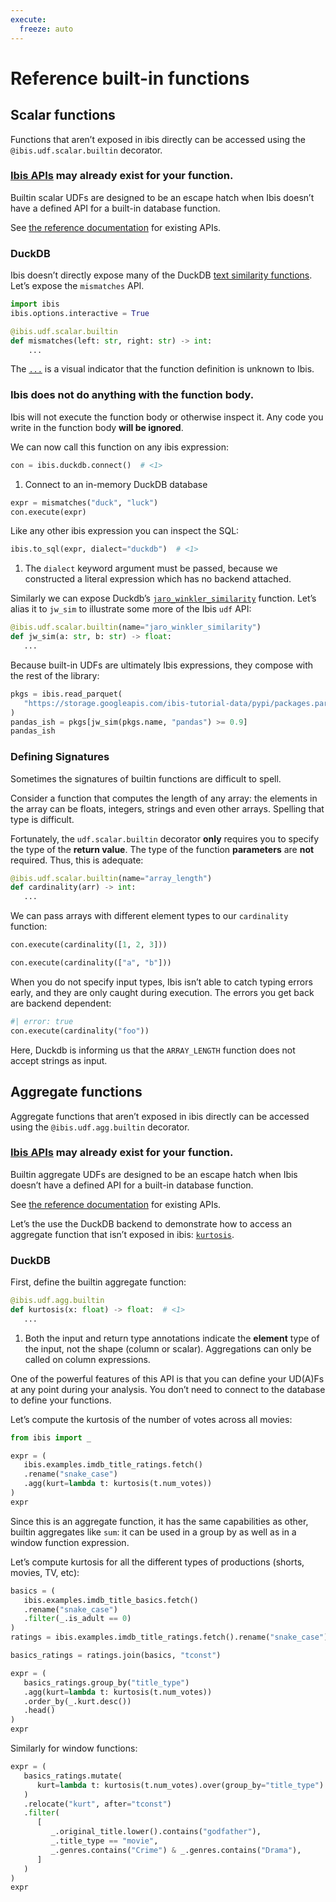 ```yaml
---
execute:
  freeze: auto
---
```


# Reference built-in functions


## Scalar functions

Functions that aren't exposed in ibis directly can be accessed using the
`@ibis.udf.scalar.builtin` decorator.

::: {.callout-tip}
### [Ibis APIs](../../reference/index.qmd) may already exist for your function.

Builtin scalar UDFs are designed to be an escape hatch when Ibis doesn't have
a defined API for a built-in database function.

See [the reference documentation](../../reference/index.qmd) for existing APIs.
:::

### DuckDB

Ibis doesn't directly expose many of the DuckDB [text similarity
functions](https://duckdb.org/docs/sql/functions/char.html#text-similarity-functions).
Let's expose the `mismatches` API.

```python
import ibis
ibis.options.interactive = True

@ibis.udf.scalar.builtin
def mismatches(left: str, right: str) -> int:
    ...
```

The [`...`](https://docs.python.org/3/library/constants.html#Ellipsis) is
a visual indicator that the function definition is unknown to Ibis.

::: {.callout-note collapse="true"}
### Ibis does not do anything with the function body.

Ibis will not execute the function body or otherwise inspect it. Any code you
write in the function body **will be ignored**.
:::

We can now call this function on any ibis expression:

```python
con = ibis.duckdb.connect()  # <1>
```

1. Connect to an in-memory DuckDB database

```python
expr = mismatches("duck", "luck")
con.execute(expr)
```

Like any other ibis expression you can inspect the SQL:

```python
ibis.to_sql(expr, dialect="duckdb")  # <1>
```

1. The `dialect` keyword argument must be passed, because we constructed
   a literal expression which has no backend attached.

Similarly we can expose Duckdb's
[`jaro_winkler_similarity`](https://duckdb.org/docs/sql/functions/char.html#text-similarity-functions)
function. Let's alias it to `jw_sim` to illustrate some more of the Ibis `udf` API:

```python
@ibis.udf.scalar.builtin(name="jaro_winkler_similarity")
def jw_sim(a: str, b: str) -> float:
   ...
```

Because built-in UDFs are ultimately Ibis expressions, they compose with the
rest of the library:

```python
pkgs = ibis.read_parquet(
   "https://storage.googleapis.com/ibis-tutorial-data/pypi/packages.parquet"
)
pandas_ish = pkgs[jw_sim(pkgs.name, "pandas") >= 0.9]
pandas_ish
```

### Defining Signatures

Sometimes the signatures of builtin functions are difficult to spell.

Consider a function that computes the length of any array: the elements in the
array can be floats, integers, strings and even other arrays. Spelling that
type is difficult.

Fortunately, the `udf.scalar.builtin` decorator **only** requires you to
specify the type of the **return value**. The type of the function **parameters**
are **not** required. Thus, this is adequate:

```python
@ibis.udf.scalar.builtin(name="array_length")
def cardinality(arr) -> int:
   ...
```

We can pass arrays with different element types to our `cardinality` function:

```python
con.execute(cardinality([1, 2, 3]))
```

```python
con.execute(cardinality(["a", "b"]))
```

When you do not specify input types, Ibis isn't able to catch typing errors
early, and they are only caught during execution.
The errors you get back are backend dependent:

```python
#| error: true
con.execute(cardinality("foo"))
```

Here, Duckdb is informing us that the `ARRAY_LENGTH` function does not accept
strings as input.


## Aggregate functions

Aggregate functions that aren't exposed in ibis directly can be accessed using
the `@ibis.udf.agg.builtin` decorator.

::: {.callout-tip}
### [Ibis APIs](../../reference/index.qmd) may already exist for your function.

Builtin aggregate UDFs are designed to be an escape hatch when Ibis doesn't have
a defined API for a built-in database function.

See [the reference documentation](../../reference/index.qmd) for existing APIs.
:::

Let's the use the DuckDB backend to demonstrate how to access an aggregate
function that isn't exposed in ibis:
[`kurtosis`](https://en.wikipedia.org/wiki/Kurtosis).

### DuckDB

First, define the builtin aggregate function:

```python
@ibis.udf.agg.builtin
def kurtosis(x: float) -> float:  # <1>
   ...
```

1. Both the input and return type annotations indicate the **element** type of
   the input, not the shape (column or scalar). Aggregations can only be called
   on column expressions.

One of the powerful features of this API is that you can define your UD(A)Fs at
any point during your analysis. You don't need to connect to the database to
define your functions.

Let's compute the kurtosis of the number of votes across all movies:

```python
from ibis import _

expr = (
   ibis.examples.imdb_title_ratings.fetch()
   .rename("snake_case")
   .agg(kurt=lambda t: kurtosis(t.num_votes))
)
expr
```

Since this is an aggregate function, it has the same capabilities as other,
builtin aggregates like `sum`: it can be used in a group by as well as in
a window function expression.

Let's compute kurtosis for all the different types of productions (shorts,
movies, TV, etc):

```python
basics = (
   ibis.examples.imdb_title_basics.fetch()
   .rename("snake_case")
   .filter(_.is_adult == 0)
)
ratings = ibis.examples.imdb_title_ratings.fetch().rename("snake_case")

basics_ratings = ratings.join(basics, "tconst")

expr = (
   basics_ratings.group_by("title_type")
   .agg(kurt=lambda t: kurtosis(t.num_votes))
   .order_by(_.kurt.desc())
   .head()
)
expr
```

Similarly for window functions:

```python
expr = (
   basics_ratings.mutate(
      kurt=lambda t: kurtosis(t.num_votes).over(group_by="title_type")
   )
   .relocate("kurt", after="tconst")
   .filter(
      [
         _.original_title.lower().contains("godfather"),
         _.title_type == "movie",
         _.genres.contains("Crime") & _.genres.contains("Drama"),
      ]
   )
)
expr
```
